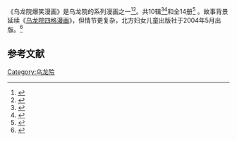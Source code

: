 《乌龙院爆笑漫画》是乌龙院的系列漫画之一<ref>{{Cite news|url=http://game.china.com/zh_cn/cartoon/news/11038482/20080219/14679681.html|title=《乌龙院》十年再磨一剑|language=zh-tw|publisher=中华网|author=冯凝华|date=2008-02-19|accessdate=2015-03-17|deadurl=yes|archiveurl=https://web.archive.org/web/20150402090822/http://game.china.com/zh_cn/cartoon/news/11038482/20080219/14679681.html|archivedate=2015-04-02|df=}}</ref><ref>{{Cite news|url=http://www.ce.cn/culture/gd/201205/30/t20120530_23364521.shtml|title=乌龙院大长篇7年连载结束故事已息,生命不止|language=zh-tw|publisher=中国经济网|author=张晓晔|date=2012年5月30日|accessdate=2015-03-17|archive-date=2019-07-17|archive-url=https://web.archive.org/web/20190717173056/http://www.ce.cn/culture/gd/201205/30/t20120530_23364521.shtml|dead-url=no}}</ref>。共10辑<ref>{{Cite news|url=http://www.gmw.cn/01ds/2006-11/01/content_501603.htm|title=《乌龙院》系列漫画总销量创纪录|language=zh-tw|publisher=光明网|author=丁杨|date=2006-11-01|accessdate=2015-03-17|archive-date=2015-09-24|archive-url=https://web.archive.org/web/20150924022756/http://www.gmw.cn/01ds/2006-11/01/content_501603.htm|dead-url=no}}</ref><ref>{{Cite news|url=http://comic.qq.com/a/20060913/000043.htm|title=中国动漫出版现在等待凤凰涅磐！|language=zh-tw|publisher=腾讯网|author=马桂林|date=2006年9月13日|accessdate=2015-03-17|deadurl=yes|archiveurl=https://web.archive.org/web/20150402154404/http://comic.qq.com/a/20060913/000043.htm|archivedate=2015年4月2日}}</ref>和全14册<ref>{{Cite news|url=http://www.southcn.com/cartoon/make/dmzt/200301060700.htm|title=敖幼祥挟<乌龙院>漫画跨海而来|language=zh-tw|publisher=南方网|author=动漫情报|date=2003-01-06|accessdate=2015-03-17|archive-date=2015-09-24|archive-url=https://web.archive.org/web/20150924104056/http://www.southcn.com/cartoon/make/dmzt/200301060700.htm|dead-url=no}}</ref>
。故事背景延续《[[乌龙院四格漫画|乌龙院四格漫画]]》，但情节更复杂，北方妇女儿童出版社于2004年5月出版。<ref>{{Cite news|url=http://comic.qq.com/a/20050818/000062.htm|title=最佳港澳台漫画图书-《乌龙院爆笑漫画》|language=zh-tw|publisher=腾讯网|author=|date=2005年8月18日|accessdate=2015-03-17|deadurl=yes|archiveurl=https://web.archive.org/web/20150402102836/http://comic.qq.com/a/20050818/000062.htm|archivedate=2015年4月2日}}</ref>
== 参考文献 ==
{{Reflist}}{{乌龙院}}
[[Category:乌龙院|Category:乌龙院]]